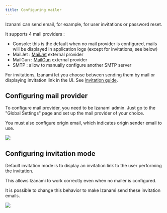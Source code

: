 ```yaml
---
title: Configuring mailer
---
```



Izanami can send email, for example, for user invitations or password reset.

It supports 4 mail providers :

- Console: this is the default when no mail provider is configured, mails will be displayed in application logs (except for invitations, see below)
- MailJet : [MailJet](https://www.mailjet.com/) external provider
- MailGun : [MailGun](https://www.mailgun.com/) external provider
- SMTP : allow to manually configure another SMTP server

For invitations, Izanami let you choose between sending them by mail or displaying invitation link in the UI. See <a href="#">invitation guide</a>.

## Configuring mail provider

To configure mail provider, you need to be Izanami admin. Just go to the "Global Settings" page and set up the mail provider of your choice.

You must also configure origin email, which indicates origin sender email to use.

<img src={configurationScreen} />

## Configuring invitation mode

Default invitation mode is to display an invitation link to the user performing the invitation.

This allows Izanami to work correctly even when no mailer is configured.

It is possible to change this behavior to make Izanami send these invitation emails.

<img src={invitationMethod} />
